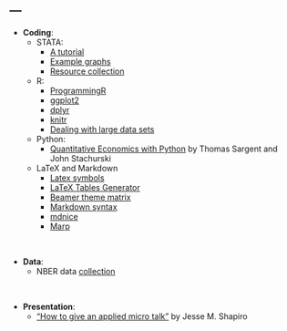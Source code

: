 ---
---

<link rel="stylesheet" href="style.css" type="text/css">
  
* **Coding**:
  + STATA:
    + [A tutorial](http://geocenter.github.io/StataTraining/)
    + [Example graphs](https://www.stata.com/features/example-graphs/)
    + [Resource collection](http://statistics.ats.ucla.edu/stat/stata/)
  + R:
    + [ProgrammingR](https://www.programmingr.com)
    + [ggplot2](http://www.sthda.com/english/wiki/ggplot2-essentials)
    + [dplyr](https://cran.r-project.org/web/packages/dplyr/vignettes/dplyr.html)
    + [knitr](https://kbroman.org/knitr_knutshell/)
    + [Dealing with large data sets](https://rstudio-pubs-static.s3.amazonaws.com/72295_692737b667614d369bd87cb0f51c9a4b.html)
  + Python:
    + [Quantitative Economics with Python](https://python.quantecon.org) by Thomas Sargent and John Stachurski
  + LaTeX and Markdown
    + [Latex symbols](https://oeis.org/wiki/List_of_LaTeX_mathematical_symbols)
    + [LaTeX Tables Generator](https://www.tablesgenerator.com)
    + [Beamer theme matrix](https://hartwork.org/beamer-theme-matrix/)
    + [Markdown syntax](https://www.appinn.com/markdown/)
    + [mdnice](https://mdnice.com)
    + [Marp](https://web.marp.app)

  
  
&nbsp; 

* **Data**:
  + NBER data [collection](https://data.nber.org/data/)
  
&nbsp;  

* **Presentation**:
  + ["How to give an applied micro talk"](https://www.brown.edu/Research/Shapiro/pdfs/applied_micro_slides.pdf) by Jesse M. Shapiro
